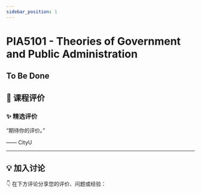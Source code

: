 ```yaml
---
sidebar_position: 1
---
```



# PIA5101 - Theories of Government and Public Administration

## To Be Done

## **💬 课程评价**

### ✨ **精选评价**
<div className={commentStyles.commentBox}>
    <p className={commentStyles.commentText}>
        “期待你的评价。”
    </p>
    <p className={commentStyles.commentAuthor}>—— CityU</p>
</div>

---

## **💡 加入讨论**

👇 在下方评论分享您的评价、问题或经验：
<Utterances />
